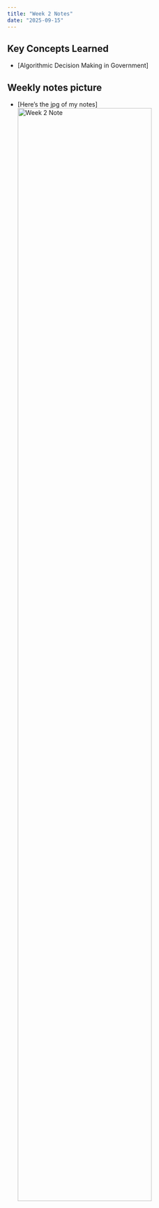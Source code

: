 ```yaml
---
title: "Week 2 Notes"
date: "2025-09-15"
---
```


## Key Concepts Learned
- [Algorithmic Decision Making in Government]

## Weekly notes picture
- [Here's the jpg of my notes]
![Week 2 Note](week-02-notes.jpg){width=80%}